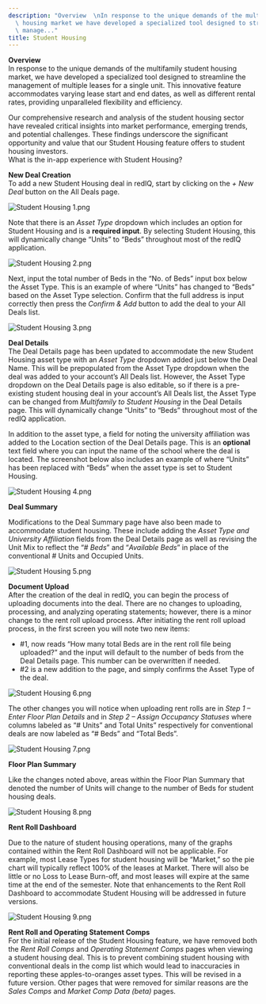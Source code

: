 ```yaml
---
description: "Overview  \nIn response to the unique demands of the multifamily student\
  \ housing market we have developed a specialized tool designed to streamline the\
  \ manage..."
title: Student Housing
---
```


**Overview**  
In response to the unique demands of the multifamily student housing market, we have developed a specialized tool designed to streamline the management of multiple leases for a single unit. This innovative feature accommodates varying lease start and end dates, as well as different rental rates, providing unparalleled flexibility and efficiency.


Our comprehensive research and analysis of the student housing sector have revealed critical insights into market performance, emerging trends, and potential challenges. These findings underscore the significant opportunity and value that our Student Housing feature offers to student housing investors.  
What is the in-app experience with Student Housing?


**New Deal Creation**  
To add a new Student Housing deal in redIQ, start by clicking on the *+ New Deal* button on the All Deals page.


<Frame>
  <img src="/images/rediq/9cd5eb2092c4e7d2ab35f283a5a17ac59ab4b260.png" alt="Student Housing 1.png" />
</Frame>


Note that there is an *Asset Type* dropdown which includes an option for Student Housing and is a **required input**. By selecting Student Housing, this will dynamically change “Units” to “Beds” throughout most of the redIQ application.


<Frame>
  <img src="/images/rediq/1d7e518d24b3ab3c9ec0995fcbe64c2ef65dcb95.png" alt="Student Housing 2.png" />
</Frame>


Next, input the total number of Beds in the “No. of Beds” input box below the Asset Type. This is an example of where “Units” has changed to “Beds” based on the Asset Type selection. Confirm that the full address is input correctly then press the *Confirm & Add* button to add the deal to your All Deals list.


<Frame>
  <img src="/images/rediq/157301dae662619288370c868d074550633042a1.png" alt="Student Housing 3.png" />
</Frame>


**Deal Details**  
The Deal Details page has been updated to accommodate the new Student Housing asset type with an *Asset Type* dropdown added just below the Deal Name. This will be prepopulated from the Asset Type dropdown when the deal was added to your account’s All Deals list. However, the Asset Type dropdown on the Deal Details page is also editable, so if there is a pre-existing student housing deal in your account’s All Deals list, the Asset Type can be changed from *Multifamily to Student Housing* in the Deal Details page. This will dynamically change “Units” to “Beds” throughout most of the redIQ application.


In addition to the asset type, a field for noting the university affiliation was added to the Location section of the Deal Details page. This is an **optional** text field where you can input the name of the school where the deal is located. The screenshot below also includes an example of where “Units” has been replaced with “Beds” when the asset type is set to Student Housing.


<Frame>
  <img src="/images/rediq/f597119e7eb67ba9799b7ba02eb372f568d541f6.png" alt="Student Housing 4.png" />
</Frame>


**Deal Summary**


Modifications to the Deal Summary page have also been made to accommodate student housing. These include adding the *Asset Type and University Affiliation* fields from the Deal Details page as well as revising the Unit Mix to reflect the “*# Beds*” and “*Available Beds*” in place of the conventional # Units and Occupied Units.


<Frame>
  <img src="/images/rediq/05f3f25376378859fc9831fed2a0f7e6a6d8adc9.png" alt="Student Housing 5.png" />
</Frame>


**Document Upload**  
After the creation of the deal in redIQ, you can begin the process of uploading documents into the deal. There are no changes to uploading, processing, and analyzing operating statements; however, there is a minor change to the rent roll upload process. After initiating the rent roll upload process, in the first screen you will note two new items:


* #1, now reads “How many total Beds are in the rent roll file being uploaded?” and the input will default to the number of beds from the Deal Details page. This number can be overwritten if needed.
* #2 is a new addition to the page, and simply confirms the Asset Type of the deal.


<Frame>
  <img src="/images/rediq/f191b8c9d00f48f87352193ff1d55f22640cecd9.png" alt="Student Housing 6.png" />
</Frame>


The other changes you will notice when uploading rent rolls are in *Step 1 – Enter Floor Plan Details* and in *Step 2 – Assign Occupancy Statuses* where columns labeled as “# Units” and Total Units” respectively for conventional deals are now labeled as “# Beds” and “Total Beds”.


<Frame>
  <img src="/images/rediq/bbe7e24b8d11c9c0715d85ab5b8a18f68686b497.png" alt="Student Housing 7.png" />
</Frame>


**Floor Plan Summary**


Like the changes noted above, areas within the Floor Plan Summary that denoted the number of Units will change to the number of Beds for student housing deals.


<Frame>
  <img src="/images/rediq/041c0eb5fb8bc8f20e443d47c498ff7c96902ae1.png" alt="Student Housing 8.png" />
</Frame>


**Rent Roll Dashboard**


Due to the nature of student housing operations, many of the graphs contained within the Rent Roll Dashboard will not be applicable. For example, most Lease Types for student housing will be “Market,” so the pie chart will typically reflect 100% of the leases at Market. There will also be little or no Loss to Lease Burn-off, and most leases will expire at the same time at the end of the semester. Note that enhancements to the Rent Roll Dashboard to accommodate Student Housing will be addressed in future versions.


<Frame>
  <img src="/images/rediq/ebaebd501b33838ae24aae6a48285e0430058648.png" alt="Student Housing 9.png" />
</Frame>


**Rent Roll and Operating Statement Comps**  
For the initial release of the Student Housing feature, we have removed both the *Rent Roll Comps* and *Operating Statement Comps* pages when viewing a student housing deal. This is to prevent combining student housing with conventional deals in the comp list which would lead to inaccuracies in reporting these apples-to-oranges asset types. This will be revised in a future version. Other pages that were removed for similar reasons are the *Sales Comps* and *Market Comp Data (beta)* pages.
